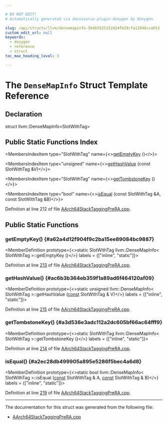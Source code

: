 ```yaml
---

# DO NOT EDIT!
# Automatically generated via docusaurus-plugin-doxygen by Doxygen.

slug: /api/structs/llvm/densemapinfo-564b5535152d24fb29cfa12049cca653
custom_edit_url: null
keywords:
  - doxygen
  - reference
  - struct
toc_max_heading_level: 3

---
```





# The `DenseMapInfo` Struct Template Reference

<DoxygenPage pluginConfig={pluginConfig}>



## Declaration

<CodeBlock>struct llvm::DenseMapInfo&lt;SlotWithTag&gt;</CodeBlock>

## Public Static Functions Index

<MembersIndex>

<MembersIndexItem
  type="SlotWithTag"
  name={<><a href="#a62a4d12f904f9c2ba15ee89084bc9887">getEmptyKey</a> ()</>}>
</MembersIndexItem>

<MembersIndexItem
  type="unsigned"
  name={<><a href="#ac6b3b364eb359f1a89ad6f464120af09">getHashValue</a> (const SlotWithTag &amp;V)</>}>
</MembersIndexItem>

<MembersIndexItem
  type="SlotWithTag"
  name={<><a href="#a3d536e3adc112a2dc605bf66ac64fff9">getTombstoneKey</a> ()</>}>
</MembersIndexItem>

<MembersIndexItem
  type="bool"
  name={<><a href="#a2ec28db499905a895e5286f5bec4a6d8">isEqual</a> (const SlotWithTag &amp;A, const SlotWithTag &amp;B)</>}>
</MembersIndexItem>

</MembersIndex>


Definition at line 212 of file <a href="/docs/api/files/lib/lib/target/lib/target/aarch64/aarch64stacktaggingprera-cpp">AArch64StackTaggingPreRA.cpp</a>.

<SectionDefinition>

## Public Static Functions

### getEmptyKey() {#a62a4d12f904f9c2ba15ee89084bc9887}

<MemberDefinition
  prototype={<>static SlotWithTag llvm::DenseMapInfo&lt; SlotWithTag &gt;::getEmptyKey ()</>}
  labels = {["inline", "static"]}>

Definition at line <a href="/docs/api/files/lib/lib/target/lib/target/aarch64/aarch64stacktaggingprera-cpp/#l00213">213</a> of file <a href="/docs/api/files/lib/lib/target/lib/target/aarch64/aarch64stacktaggingprera-cpp">AArch64StackTaggingPreRA.cpp</a>.
</MemberDefinition>

### getHashValue() {#ac6b3b364eb359f1a89ad6f464120af09}

<MemberDefinition
  prototype={<>static unsigned llvm::DenseMapInfo&lt; SlotWithTag &gt;::getHashValue (<a href="/docs/api/files/lib/lib/target/lib/target/aarch64/aarch64promoteconstant-cpp/#a90f8350fecae261c25be85d38b451bff">const</a> SlotWithTag &amp; V)</>}
  labels = {["inline", "static"]}>

Definition at line <a href="/docs/api/files/lib/lib/target/lib/target/aarch64/aarch64stacktaggingprera-cpp/#l00215">215</a> of file <a href="/docs/api/files/lib/lib/target/lib/target/aarch64/aarch64stacktaggingprera-cpp">AArch64StackTaggingPreRA.cpp</a>.
</MemberDefinition>

### getTombstoneKey() {#a3d536e3adc112a2dc605bf66ac64fff9}

<MemberDefinition
  prototype={<>static SlotWithTag llvm::DenseMapInfo&lt; SlotWithTag &gt;::getTombstoneKey ()</>}
  labels = {["inline", "static"]}>

Definition at line <a href="/docs/api/files/lib/lib/target/lib/target/aarch64/aarch64stacktaggingprera-cpp/#l00214">214</a> of file <a href="/docs/api/files/lib/lib/target/lib/target/aarch64/aarch64stacktaggingprera-cpp">AArch64StackTaggingPreRA.cpp</a>.
</MemberDefinition>

### isEqual() {#a2ec28db499905a895e5286f5bec4a6d8}

<MemberDefinition
  prototype={<>static bool llvm::DenseMapInfo&lt; SlotWithTag &gt;::isEqual (<a href="/docs/api/files/lib/lib/target/lib/target/aarch64/aarch64promoteconstant-cpp/#a90f8350fecae261c25be85d38b451bff">const</a> SlotWithTag &amp; A, <a href="/docs/api/files/lib/lib/target/lib/target/aarch64/aarch64promoteconstant-cpp/#a90f8350fecae261c25be85d38b451bff">const</a> SlotWithTag &amp; B)</>}
  labels = {["inline", "static"]}>

Definition at line <a href="/docs/api/files/lib/lib/target/lib/target/aarch64/aarch64stacktaggingprera-cpp/#l00219">219</a> of file <a href="/docs/api/files/lib/lib/target/lib/target/aarch64/aarch64stacktaggingprera-cpp">AArch64StackTaggingPreRA.cpp</a>.
</MemberDefinition>

</SectionDefinition>

<hr/>

The documentation for this struct was generated from the following file:

<ul>
<li><a href="/docs/api/files/lib/lib/target/lib/target/aarch64/aarch64stacktaggingprera-cpp">AArch64StackTaggingPreRA.cpp</a></li>
</ul>

</DoxygenPage>
